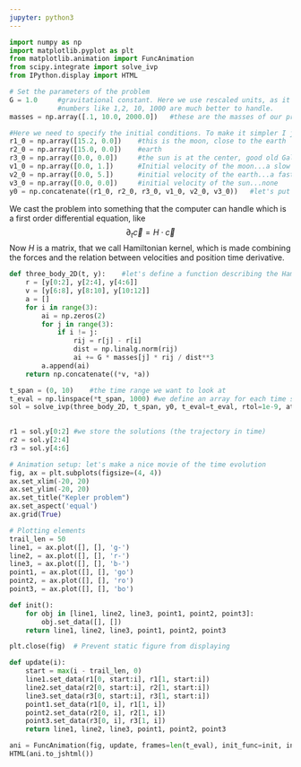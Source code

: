 ```yaml
---
jupyter: python3
---
```


```python
import numpy as np
import matplotlib.pyplot as plt
from matplotlib.animation import FuncAnimation
from scipy.integrate import solve_ivp
from IPython.display import HTML

# Set the parameters of the problem
G = 1.0     #gravitational constant. Here we use rescaled units, as it is often the case in numerical simulations. We must avoid numbers like 10^-9 that are not nice for a computer
            #numbers like 1,2, 10, 1000 are much better to handle.
masses = np.array([.1, 10.0, 2000.0])   #these are the masses of our problem. As an example I consider the Earth with mass 10, the sun with mass 2000 and the moon with mass 0.1

#Here we need to specify the initial conditions. To make it simpler I just consider a 2D problem (for gravity force the plane of motion is fixed by angular momentum conservation)
r1_0 = np.array([15.2, 0.0])    #this is the moon, close to the earth
r2_0 = np.array([15.0, 0.0])    #earth
r3_0 = np.array([0.0, 0.0])     #the sun is at the center, good old Galileo was right not the pope.
v1_0 = np.array([0.0, 1.])      #Initial velocity of the moon...a slow value
v2_0 = np.array([0.0, 5.])      #initial velocity of the earth...a faster value
v3_0 = np.array([0.0, 0.0])     #initial velocity of the sun...none
y0 = np.concatenate((r1_0, r2_0, r3_0, v1_0, v2_0, v3_0))   #let's put all these vectors together in a single array
```

We cast the problem into something that the computer can handle which is a first order differential equation, like
$$
    \partial_t\vec{c} = H\cdot \vec{c}
$$
Now $H$ is a matrix, that we call Hamiltonian kernel, which is made combining the forces and the relation between velocities and position time derivative.

```python

def three_body_2D(t, y):    #let's define a function describing the Hamiltonian evolving Kernel each time t
    r = [y[0:2], y[2:4], y[4:6]]
    v = [y[6:8], y[8:10], y[10:12]]
    a = []
    for i in range(3):
        ai = np.zeros(2)
        for j in range(3):
            if i != j:
                rij = r[j] - r[i]
                dist = np.linalg.norm(rij)
                ai += G * masses[j] * rij / dist**3
        a.append(ai)
    return np.concatenate((*v, *a))

t_span = (0, 10)    #the time range we want to look at
t_eval = np.linspace(*t_span, 1000) #we define an array for each time step
sol = solve_ivp(three_body_2D, t_span, y0, t_eval=t_eval, rtol=1e-9, atol=1e-12)    #we use a numpy default integrator function to solve the time evolution for given initial conditions
                                                                                    #and for the given Hamiltonian kernel

r1 = sol.y[0:2] #we store the solutions (the trajectory in time)
r2 = sol.y[2:4]
r3 = sol.y[4:6]

# Animation setup: let's make a nice movie of the time evolution
fig, ax = plt.subplots(figsize=(4, 4))
ax.set_xlim(-20, 20)
ax.set_ylim(-20, 20)
ax.set_title("Kepler problem")
ax.set_aspect('equal')
ax.grid(True)

# Plotting elements
trail_len = 50
line1, = ax.plot([], [], 'g-')
line2, = ax.plot([], [], 'r-')
line3, = ax.plot([], [], 'b-')
point1, = ax.plot([], [], 'go')
point2, = ax.plot([], [], 'ro')
point3, = ax.plot([], [], 'bo')

def init():
    for obj in [line1, line2, line3, point1, point2, point3]:
        obj.set_data([], [])
    return line1, line2, line3, point1, point2, point3

plt.close(fig)  # Prevent static figure from displaying

def update(i):
    start = max(i - trail_len, 0)
    line1.set_data(r1[0, start:i], r1[1, start:i])
    line2.set_data(r2[0, start:i], r2[1, start:i])
    line3.set_data(r3[0, start:i], r3[1, start:i])
    point1.set_data(r1[0, i], r1[1, i])
    point2.set_data(r2[0, i], r2[1, i])
    point3.set_data(r3[0, i], r3[1, i])
    return line1, line2, line3, point1, point2, point3

ani = FuncAnimation(fig, update, frames=len(t_eval), init_func=init, interval=20, blit=True)
HTML(ani.to_jshtml())
```


